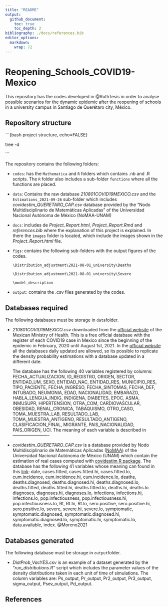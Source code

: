 ---
title: "README"
output: 
  github_document:
    toc: true
    toc_depth: 2
bibliography: ./docs/references.bib
editor_options: 
  markdown: 
    wrap: 72
---

<span style="color:#035eab;">

# Reopening_Schools_COVID19-Mexico

</span>

<div align="justify">

This repository has the codes developed in @RuthTesis in order to analyse possible scenarios for the dynamic epidemic after the reopening of schools in a university campus in Santiago de Querétaro city, México.

</div>

<span style="color:#035eab;">

## Repository structure

</span>

\`\`\`{bash project structure, echo=FALSE}

tree -d

\`\`\`

The repository contains the following folders:

-   `codes`: has the `Mathematica` and `R` folders which contains .nb
    and .R scripts. The `R` folder also includes a sub-folder
    `functions` where all the functions are placed.

-   `data`: Contains the raw database *210801COVID19MEXICO.csv* and the
    `Estimations_2021-09-26` sub-folder which includes
    *covidestim_QUERETARO_CAP.csv* database provided by the "Nodo
    Multidisciplinario de Matemáticas Aplicadas" of the Universidad
    Nacional Autónoma de México (NoMAA-UNAM)

-   `docs`: includes de *Project_Report.html*, *Project_Report.Rmd* and
    *references.bib* where the explanation of this project is explained.
    In there the `images` folder is located, which include the images
    shown in the *Project_Report.html* file.

-   `figs`: contains the following sub-folders with the output figures
    of the codes.

    `\Distribution_adjustment\2021-08-01_university\Deaths`

    `\Distribution_adjustment\2021-08-01_university\Severe`

    `\model_description`

-   `output`: contains the .csv files generated by the codes.

<span style="color:#035eab;">

## Databases required

</span>

The following databases must be storage in `data`folder.

-   *210801COVID19MEXICO.csv* downloaded from the [official
    website](https://www.gob.mx/salud/documentos/datos-abiertos-bases-historicas-direccion-general-de-epidemiologia)
    of the Mexican Ministry of Health. This is a free official database
    with the register of each COVID19 case in Mexico since the beginning
    of the epidemic in February, 2020 until August 1st, 2021. In the
    [official
    website](https://www.gob.mx/salud/documentos/datos-abiertos-bases-historicas-direccion-general-de-epidemiologia)
    all the databases daily updated are allowed, so its possible to
    replicate the density probability estimations with a database
    updated in a different date.

    The database has the following 40 variables registered by columns:
    FECHA_ACTUALIZACION, ID_REGISTRO, ORIGEN, SECTOR, ENTIDAD_UM, SEXO,
    ENTIDAD_NAC, ENTIDAD_RES, MUNICIPIO_RES, TIPO_PACIENTE,
    FECHA_INGRESO, FECHA_SINTOMAS, FECHA_DEF, INTUBADO, NEUMONIA, EDAD,
    NACIONALIDAD, EMBARAZO, HABLA_LENGUA_INDIG, INDIGENA, DIABETES,
    EPOC, ASMA, INMUSUPR, HIPERTENSION, OTRA_COM, CARDIOVASCULAR,
    OBESIDAD, RENAL_CRONICA, TABAQUISMO, OTRO_CASO, TOMA_MUESTRA_LAB,
    RESULTADO_LAB, TOMA_MUESTRA_ANTIGENO, RESULTADO_ANTIGENO,
    CLASIFICACION_FINAL, MIGRANTE, PAIS_NACIONALIDAD, PAIS_ORIGEN, UCI.
    The meaning of each variable is described in ————————-

-   *covidestim_QUERETARO_CAP.csv* is a database provided by Nodo
    Multidisciplinario de Matemáticas Aplicadas
    ([NoMAA](https://www.matem-juriquilla.unam.mx/NoMMA-Covid)) of the
    Universidad Nacional Autónoma de México (UNAM) which contain the
    estimation of real cases computed with [covidestim R
    package](https://covidestim.org/). The database has the following 41
    variables whose meaning can found in this
    [link](https://pkg.covidestim.org/reference/summary.covidestim_result.html):
    date, cases.fitted, cases.fitted.hi, cases.fitted.lo, cum.incidence,
    cum.incidence.hi, cum.incidence.lo, deaths, deaths.diagnosed,
    deaths.diagnosed.hi, deaths.diagnosed.lo, deaths.fitted,
    deaths.fitted.hi, deaths.fitted.lo, deaths.hi, deaths.lo diagnoses,
    diagnoses.hi, diagnoses.lo, infections, infections.hi,
    infections.lo, pop.infectiousness, pop.infectiousness.hi,
    pop.infectiousness.lo, Rt, Rt.hi, Rt.lo, sero.positive,
    sero.positive.hi, sero.positive.lo, severe, severe.hi, severe.lo,
    symptomatic, symptomatic.diagnosed, symptomatic.diagnosed.hi,
    symptomatic.diagnosed.lo, symptomatic.hi, symptomatic.lo,
    data.available, index. \@Moreno2021

<span style="color:#035eab;">

## Databases generated

</span>

The following database must be storage in `output`folder.

-   *DistProb_VacYES.csv* is an example of a dataset generated by the
    "*run_distributions.R"* script which includes the parameter values
    of the density distributions taken in each unit of time of
    simulations. The column variables are: Ps_output, Pr_output,
    Pr2_output, Pr3_output, sigma_output, Psev_output, Pd_output.

<span style="color:#035eab;">

## References

</span>
